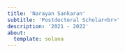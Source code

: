 ```yaml
---
title: 'Narayan Sankaran'
subtitle: 'Postdoctoral Scholar<br>'
description: '2021 - 2022'
about: 
  template: solana 
---
```


